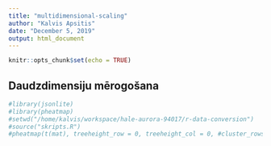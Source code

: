 ```yaml
---
title: "multidimensional-scaling"
author: "Kalvis Apsitis"
date: "December 5, 2019"
output: html_document
---
```


```r
knitr::opts_chunk$set(echo = TRUE)
```

## Daudzdimensiju mērogošana






```r
#library(jsonlite)
#library(pheatmap)
#setwd("/home/kalvis/workspace/hale-aurora-94017/r-data-conversion")
#source("skripts.R")
#pheatmap(t(mat), treeheight_row = 0, treeheight_col = 0, #cluster_rows=F, cluster_cols=F)

```
